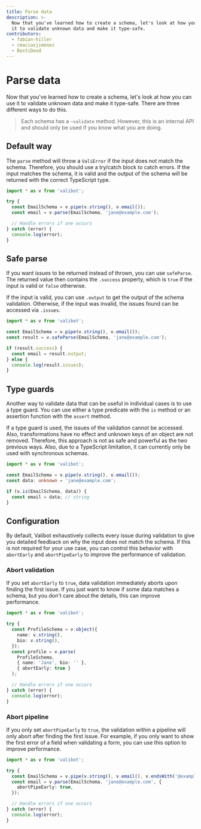 ```yaml
---
title: Parse data
description: >-
  Now that you've learned how to create a schema, let's look at how you can use
  it to validate unknown data and make it type-safe.
contributors:
  - fabian-hiller
  - cmaciasjimenez
  - BastiDood
---
```



# Parse data

Now that you've learned how to create a schema, let's look at how you can use it to validate unknown data and make it type-safe. There are three different ways to do this.

> Each schema has a `~validate` method. However, this is an internal API and should only be used if you know what you are doing.

## Default way

The <Link href="/api/parse/">`parse`</Link> method will throw a <Link href="/api/ValiError/">`ValiError`</Link> if the input does not match the schema. Therefore, you should use a try/catch block to catch errors. If the input matches the schema, it is valid and the output of the schema will be returned with the correct TypeScript type.

```ts
import * as v from 'valibot';

try {
  const EmailSchema = v.pipe(v.string(), v.email());
  const email = v.parse(EmailSchema, 'jane@example.com');

  // Handle errors if one occurs
} catch (error) {
  console.log(error);
}
```

## Safe parse

If you want issues to be returned instead of thrown, you can use <Link href="/api/safeParse/">`safeParse`</Link>. The returned value then contains the `.success` property, which is `true` if the input is valid or `false` otherwise.

If the input is valid, you can use `.output` to get the output of the schema validation. Otherwise, if the input was invalid, the issues found can be accessed via `.issues`.

```ts
import * as v from 'valibot';

const EmailSchema = v.pipe(v.string(), v.email());
const result = v.safeParse(EmailSchema, 'jane@example.com');

if (result.success) {
  const email = result.output;
} else {
  console.log(result.issues);
}
```

## Type guards

Another way to validate data that can be useful in individual cases is to use a type guard. You can use either a type predicate with the <Link href="/api/is/">`is`</Link> method or an assertion function with the <Link href="/api/assert/">`assert`</Link> method.

If a type guard is used, the issues of the validation cannot be accessed. Also, transformations have no effect and unknown keys of an object are not removed. Therefore, this approach is not as safe and powerful as the two previous ways. Also, due to a TypeScript limitation, it can currently only be used with synchronous schemas.

```ts
import * as v from 'valibot';

const EmailSchema = v.pipe(v.string(), v.email());
const data: unknown = 'jane@example.com';

if (v.is(EmailSchema, data)) {
  const email = data; // string
}
```

## Configuration

By default, Valibot exhaustively collects every issue during validation to give you detailed feedback on why the input does not match the schema. If this is not required for your use case, you can control this behavior with `abortEarly` and `abortPipeEarly` to improve the performance of validation.

### Abort validation

If you set `abortEarly` to `true`, data validation immediately aborts upon finding the first issue. If you just want to know if some data matches a schema, but you don't care about the details, this can improve performance.

```ts
import * as v from 'valibot';

try {
  const ProfileSchema = v.object({
    name: v.string(),
    bio: v.string(),
  });
  const profile = v.parse(
    ProfileSchema,
    { name: 'Jane', bio: '' },
    { abortEarly: true }
  );

  // Handle errors if one occurs
} catch (error) {
  console.log(error);
}
```

### Abort pipeline

If you only set `abortPipeEarly` to `true`, the validation within a pipeline will only abort after finding the first issue. For example, if you only want to show the first error of a field when validating a form, you can use this option to improve performance.

```ts
import * as v from 'valibot';

try {
  const EmailSchema = v.pipe(v.string(), v.email(), v.endsWith('@example.com'));
  const email = v.parse(EmailSchema, 'jane@example.com', {
    abortPipeEarly: true,
  });

  // Handle errors if one occurs
} catch (error) {
  console.log(error);
}
```
